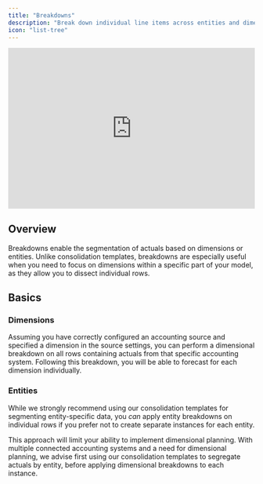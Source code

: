 ```yaml
---
title: "Breakdowns"
description: "Break down individual line items across entities and dimensions."
icon: "list-tree"
---
```


<div style="position: relative; padding-bottom: 64.98194945848375%; height: 0;"><iframe src="https://www.loom.com/embed/cf0e8789079e42a9b6f6603f1a3af7e8?sid=5561d2a0-74e2-44c7-9bfb-85d065f101be" frameborder="0" webkitallowfullscreen mozallowfullscreen allowfullscreen style="position: absolute; top: 0; left: 0; width: 100%; height: 100%;"></iframe></div>

## Overview

Breakdowns enable the segmentation of actuals based on dimensions or entities. Unlike consolidation templates, breakdowns are especially useful when you need to focus on dimensions within a specific part of your model, as they allow you to dissect individual rows.

## Basics

### Dimensions

Assuming you have correctly configured an accounting source and specified a dimension in the source settings, you can perform a dimensional breakdown on all rows containing actuals from that specific accounting system. Following this breakdown, you will be able to forecast for each dimension individually.

### Entities

While we strongly recommend using our consolidation templates for segmenting entity-specific data, you _can_ apply entity breakdowns on individual rows if you prefer not to create separate instances for each entity.

This approach will limit your ability to implement dimensional planning. With multiple connected accounting systems and a need for dimensional planning, we advise first using our consolidation templates to segregate actuals by entity, before applying dimensional breakdowns to each instance.